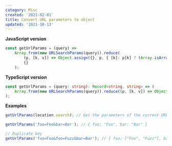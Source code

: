 ```yaml
---
category: Misc
created: '2021-02-01'
title: Convert URL parameters to object
updated: '2021-10-13'
---
```


**JavaScript version**

```js getUrlParams.js
const getUrlParams = (query) =>
    Array.from(new URLSearchParams(query)).reduce(
        (p, [k, v]) => Object.assign({}, p, { [k]: p[k] ? (Array.isArray(p[k]) ? p[k] : [p[k]]).concat(v) : v }),
        {}
    );
```

**TypeScript version**

```ts getUrlParams.ts
const getUrlParams = (query: string): Record<string, string> => (
    Array.from(new URLSearchParams(query)).reduce((p, [k, v]) => Object.assign({}, p, { [k]: p[k] ? (Array.isArray(p[k]) ? p[k] : [p[k]]).concat(v) : v }), {} as Record<string, string>)
);
```

**Examples**

```js examples.js
getUrlParams(location.search); // Get the parameters of the current URL

getUrlParams('foo=Foo&bar=Bar'); // { foo: "Foo", bar: "Bar" }

// Duplicate key
getUrlParams('foo=Foo&foo=Fuzz&bar=Bar'); // { foo: ["Foo", "Fuzz"], bar: "Bar" }
```
